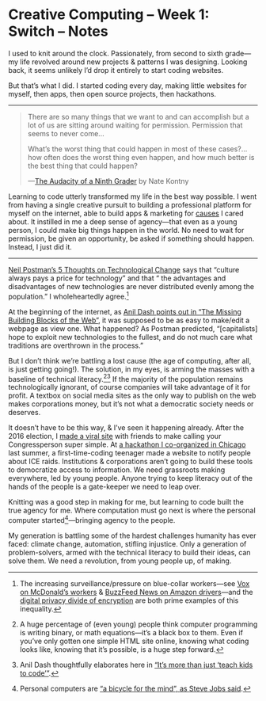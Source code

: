 # Creative Computing – Week 1: Switch – Notes
 
I used to knit around the clock. Passionately, from second to sixth grade—my life revolved around new projects & patterns I was designing. Looking back, it seems unlikely I’d drop it entirely to start coding websites.

But that’s what I did. I started coding every day, making little websites for myself, then apps, then open source projects, then hackathons.

***

> There are so many things that we want to and can accomplish but a lot of us are sitting around waiting for permission. Permission that seems to never come…
> 
> What’s the worst thing that could happen in most of these cases?…how often does the worst thing even happen, and how much better is the best thing that could happen?
> 
> —[The Audacity of a Ninth Grader](https://ninjasandrobots.com/the-audacity-of-a-ninth-grader) by Nate Kontny

Learning to code utterly transformed my life in the best way possible. I went from having a single creative pursuit to building a professional platform for myself on the internet, able to build apps & marketing for [causes](https://hackclub.com) I cared about. It instilled in me a deep sense of agency—that even as a young person, I could make big things happen in the world. No need to wait for permission, be given an opportunity, be asked if something should happen. Instead, I just did it.

***

[Neil Postman’s 5 Thoughts on Technological Change](https://web.cs.ucdavis.edu/~rogaway/classes/188/materials/postman.pdf) says that “culture always pays a price for technology” and that “ the advantages and disadvantages of new technologies are never distributed evenly among the population.” I wholeheartedly agree.[^1]

[^1]: The increasing surveillance/pressure on blue-collar workers—see [Vox on McDonald’s workers](https://www.vox.com/the-highlight/2019/7/6/20681186/fast-food-worker-burnout) & [BuzzFeed News on Amazon drivers](https://www.buzzfeednews.com/article/carolineodonovan/amazon-next-day-delivery-deaths)—and the [digital privacy divide of encryption](https://www.theatlantic.com/technology/archive/2016/03/the-digital-security-divide/475590/) are both prime examples of this inequality.

At the beginning of the internet, as [Anil Dash points out in “The Missing Building Blocks of the Web”](https://anildash.com/2018/03/22/he-missing-building-blocks-of-the-web/), it was supposed to be as easy to make/edit a webpage as view one. What happened? As Postman predicted, “[capitalists] hope to exploit new technologies to the fullest, and do not much care what traditions are overthrown in the process.”

But I don’t think we’re battling a lost cause (the age of computing, after all, is just getting going!). The solution, in my eyes, is arming the masses with a baseline of technical literacy.[^2][^3] If the majority of the population remains technologically ignorant, of course companies will take advantage of it for profit. A textbox on social media sites as the only way to publish on the web makes corporations money, but it’s not what a democratic society needs or deserves.

[^2]: A huge percentage of (even young) people think computer programming is writing binary, or math equations—it’s a black box to them. Even if you’ve only gotten one simple HTML site online, knowing what coding looks like, knowing that it’s possible, is a huge step forward.

[^3]: Anil Dash thoughtfully elaborates here in [“It’s more than just ‘teach kids to code’”](http://anildash.com/2016/09/14/its_more_than_just_teach_kids_to_code/).

It doesn’t have to be this way, & I’ve seen it happening already. After the 2016 election, I [made a viral site](https://techcrunch.com/2016/11/22/call-to-action-lets-you-phone-your-congressperson-with-just-a-tap/) with friends to make calling your Congressperson super simple. At [a hackathon I co-organized in Chicago](https://windyhacks.com) last summer, a first-time-coding teenager made a website to notify people about ICE raids. Institutions & corporations aren’t going to build these tools to democratize access to information. We need grassroots making everywhere, led by young people. Anyone trying to keep literacy out of the hands of the people is a gate-keeper we need to leap over.

Knitting was a good step in making for me, but learning to code built the true agency for me. Where computation must go next is where the personal computer started[^4]—bringing agency to the people.

[^4]: Personal computers are [“a bicycle for the mind”, as Steve Jobs said](https://medium.learningbyshipping.com/bicycle-121262546097).

My generation is battling some of the hardest challenges humanity has ever faced: climate change, automation, stifling injustice. Only a generation of problem-solvers, armed with the technical literacy to build their ideas, can solve them. We need a revolution, from young people up, of making.
